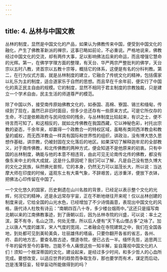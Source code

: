 ```yaml
---
---
---
```

title: 4. 丛林与中国文教
---




丛林的制度，显然是中国文化的产品，如果认为佛教传来中国，便受到中国文化的融化，产生了佛教革新派的禅宗，这事已略如前论，不必重说。严格地说来，佛教经过中国文化的交流，却有两件大事，足以影响佛法后来的命运，而且增强它慧命的光辉。第一，在佛学学理方面的整理，有天台、华严两宗严整批判的佛学，天台宗以五时八教，贤首宗以五教十宗等，概括它的体系，这便是有名的分科判教。第二，在行为仪式方面，就是丛林制度的建立，它融合了传统文化的精神，包括儒家以礼乐为主的制度，适合道家乐于自然的思想。而且早在千余年前，便实行了中国化的真正民主自由的规模。它的制度，显然不相同于君主制度的宗教独裁，只是建立一个学术自由，民主生活的师道尊严的模范。

除了中国以外，接受南传原始佛教文化的，如泰国、高棉、寮国、锡兰和缅甸，传续到了现在，虽然已非旧时面目，但多少总还存有一些原来方式。可是它所仅存的生命，不过是依赖政府与民间信仰的残余，与丛林制度比较起来，有识之士，便不待言而可知了。和这相反的，就如北传佛教在我国西藏，它以神秘色彩，衬托出宗教的姿态，千余年来，却赢得一个政教合一的特权区域，虽略有类同西洋教会和教皇的威权，而无西洋教会一样具有国际和世界性的组织，讲政治，没有博大悠久思想作基础，讲宗教，仍被封固在文化落后的地区。如果深切了解释迦牟尼的全部教义，对于南传佛教，和北传佛教的两种方式，便会知道不是他原来的初衷。只有中国的丛林制度，确能与他的本意不相违背，由此可见无论南传北传的佛教，都没有像东来中土的伟大成就，这是什么原因呢？我们可以了解，凡是自己没有悠久博大的文化之民族，纵然佛光普照，它的本身，仍然无力可以滋茂长大，所以说：当达摩大师在印度的时候，遥观东土有大乘气象，不辞艰苦，远涉重洋，便放下衣钵，把佛法心印传留在中国了。

一个文化悠久的国家，历史剩遗在山川名胜的背景，已经足以表示整个文化的光辉，何况它的精神，还是永远常存宇宙，正在不断地继往开来呢！仅以丛林创建的制度来说，它给全国的山光水色，已经增加了不少诗情画意，表现出中国文化的风格，唐代诗人杜牧有诗云：“南朝四百八十寺，多少楼台烟雨中。”这还只是描写南北朝以来的江南佛教事迹，到了唐朝以后，因为丛林寺院的兴盛，可以说：率土之滨，莫不有寺，名山之顶，何处无僧，所以后人便有“天下名山僧占多”之咏了。加上以唐人气度的雄浑，宋人气度的宽阔，二者融会在寺院建筑之中，我们在全国各地，到处都可见到美轮美奂，壮丽雄伟的塔庙，只要你翻开各省的省志，各州、府、县的地方志，要查名胜古迹，僧道寺院，便已占去一半。缅怀先哲，追思两三千年的留传至今的事物，岂能不令人痛恨这些一知半解，妄自蔑视中国文化的人们！须知一个根深蒂固的文化，建设起来，是经过多少时间，和多少哲人的心血所完成。要想改变，以适应世界的趋势而争取生存，那也要学而有术，谋定而后动，岂是浅薄狂妄，轻举妄动所能做得到的吗？